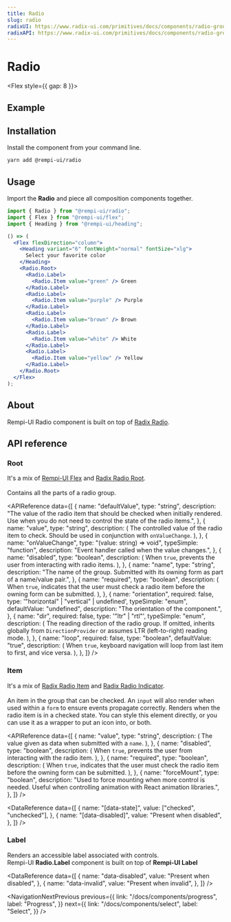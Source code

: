 ```yaml
---
title: Radio
slug: radio
radixUI: https://www.radix-ui.com/primitives/docs/components/radio-group
radixAPI: https://www.radix-ui.com/primitives/docs/components/radio-group#api-reference
---
```


# Radio

<Description text="A set of checkable buttons—known as radio buttons—where no more than one of the buttons can be checked at a time." />

<Flex style={{ gap: 8 }}>
  <RadixUI href="https://www.radix-ui.com/primitives/docs/components/radio-group" />
  <RadixAPI href="https://www.radix-ui.com/primitives/docs/components/radio-group#api-reference" />
</Flex>

## Example

<PreviewComponent name="radio" />

## Installation

Install the component from your command line.

```bash
yarn add @rempi-ui/radio
```

## Usage

Import the <strong>Radio</strong> and piece all composition components together.

```jsx
import { Radio } from "@rempi-ui/radio";
import { Flex } from "@rempi-ui/flex";
import { Heading } from "@rempi-ui/heading";

() => (
  <Flex flexDirection="column">
    <Heading variant="6" fontWeight="normal" fontSize="xlg">
      Select your favorite color
    </Heading>
    <Radio.Root>
      <Radio.Label>
        <Radio.Item value="green" /> Green
      </Radio.Label>
      <Radio.Label>
        <Radio.Item value="purple" /> Purple
      </Radio.Label>
      <Radio.Label>
        <Radio.Item value="brown" /> Brown
      </Radio.Label>
      <Radio.Label>
        <Radio.Item value="white" /> White
      </Radio.Label>
      <Radio.Label>
        <Radio.Item value="yellow" /> Yellow
      </Radio.Label>
    </Radio.Root>
  </Flex>
);
```

## About

Rempi-UI Radio component is built on top of [Radix Radio](https://www.radix-ui.com/primitives/docs/components/radio-group).

## API reference

### Root

It's a mix of [Rempi-UI Flex](/docs/components/flex) and [Radix Radio Root](https://www.radix-ui.com/primitives/docs/components/radio-group#root).<br /><br />
Contains all the parts of a radio group.

<MoreInfo componentName="Rempi-UI Flex" componentLink="/docs/components/flex" />
<MoreInfo
  componentName="Radix Radio Root"
  componentLink="https://www.radix-ui.com/primitives/docs/components/radio-group#root"
/>

<APIReference
  data={[
    {
      name: "defaultValue",
      type: "string",
      description:
        "The value of the radio item that should be checked when initially rendered. Use when you do not need to control the state of the radio items.",
    },
    {
      name: "value",
      type: "string",
      description: (
        <span>
          The controlled value of the radio item to check. Should be used in
          conjunction with <code>onValueChange</code>.
        </span>
      ),
    },
    {
      name: "onValueChange",
      type: "(value: string) => void",
      typeSimple: "function",
      description: "Event handler called when the value changes.",
    },
    {
      name: "disabled",
      type: "boolean",
      description: (
        <span>
          When <code>true</code>, prevents the user from interacting with radio
          items.
        </span>
      ),
    },
    {
      name: "name",
      type: "string",
      description:
        "The name of the group. Submitted with its owning form as part of a name/value pair.",
    },
    {
      name: "required",
      type: "boolean",
      description: (
        <span>
          When <code>true</code>, indicates that the user must check a radio
          item before the owning form can be submitted.
        </span>
      ),
    },
    {
      name: "orientation",
      required: false,
      type: '"horizontal" | "vertical" | undefined',
      typeSimple: "enum",
      defaultValue: "undefined",
      description: "The orientation of the component.",
    },
    {
      name: "dir",
      required: false,
      type: '"ltr" | "rtl"',
      typeSimple: "enum",
      description: (
        <span>
          The reading direction of the radio group. If omitted, inherits
          globally from <code>DirectionProvider</code> or assumes LTR
          (left-to-right) reading mode.
        </span>
      ),
    },
    {
      name: "loop",
      required: false,
      type: "boolean",
      defaultValue: "true",
      description: (
        <span>
          When <code>true</code>, keyboard navigation will loop from last item
          to first, and vice versa.
        </span>
      ),
    },
  ]}
/>

### Item

It's a mix of [Radix Radio Item](https://www.radix-ui.com/primitives/docs/components/radio-group#item) and [Radix Radio Indicator](https://www.radix-ui.com/primitives/docs/components/radio-group#indicator).<br/><br/>
An item in the group that can be checked. An `input` will also render when used within a `form` to ensure events propagate correctly. Renders when the radio item is in a checked state. You can style this element directly, or you can use it as a wrapper to put an icon into, or both.

<MoreInfo
  componentName="Radix Radio Item"
  componentLink="https://www.radix-ui.com/primitives/docs/components/radio-group#item"
/>
<MoreInfo
  componentName="Radix Radio Indicator"
  componentLink="https://www.radix-ui.com/primitives/docs/components/radio-group#indicator"
/>

<APIReference
  data={[
    {
      name: "value",
      type: "string",
      description: (
        <span>
          The value given as data when submitted with a <code>name</code>.
        </span>
      ),
    },
    {
      name: "disabled",
      type: "boolean",
      description: (
        <span>
          When <code>true</code>, prevents the user from interacting with the
          radio item.
        </span>
      ),
    },
    {
      name: "required",
      type: "boolean",
      description: (
        <span>
          When <code>true</code>, indicates that the user must check the radio
          item before the owning form can be submitted.
        </span>
      ),
    },
    {
      name: "forceMount",
      type: "boolean",
      description:
        "Used to force mounting when more control is needed. Useful when controlling animation with React animation libraries.",
    },
  ]}
/>

<DataReference
  data={[
    {
      name: "[data-state]",
      value: ["checked", "unchecked"],
    },
    {
      name: "[data-disabled]",
      value: "Present when disabled",
    },
  ]}
/>

### Label

Renders an accessible label associated with controls.<br />
Rempi-UI <strong>Radio.Label</strong> component is built on top of <strong>Rempi-UI Label</strong>

<MoreInfo componentName="Rempi-UI Label" componentLink="/docs/components/label" />

<DataReference
  data={[
    {
      name: "data-disabled",
      value: "Present when disabled",
    },
    {
      name: "data-invalid",
      value: "Present when invalid",
    },
  ]}
/>

<NavigationNextPrevious
  previous={{
    link: "/docs/components/progress",
    label: "Progress",
  }}
  next={{
    link: "/docs/components/select",
    label: "Select",
  }}
/>
